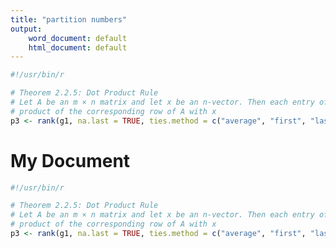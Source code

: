 ```yaml
---
title: "partition numbers"
output:
    word_document: default
    html_document: default
---
```


```r
#!/usr/bin/r

# Theorem 2.2.5: Dot Product Rule
# Let A be an m × n matrix and let x be an n-vector. Then each entry of the vector Ax is the dot
# product of the corresponding row of A with x
p3 <- rank(g1, na.last = TRUE, ties.method = c("average", "first", "last", "random", "max", "min"))

```

# My Document

```r
#!/usr/bin/r

# Theorem 2.2.5: Dot Product Rule
# Let A be an m × n matrix and let x be an n-vector. Then each entry of the vector Ax is the dot
# product of the corresponding row of A with x
p3 <- rank(g1, na.last = TRUE, ties.method = c("average", "first", "last", "random", "max", "min"))

```